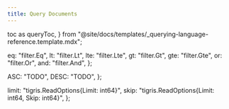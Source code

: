 ```yaml
---
title: Query Documents
---
```


  toc as queryToc,
} from "@site/docs/templates/_querying-language-reference.template.mdx";

  eq: "filter.Eq",
  lt: "filter.Lt",
  lte: "filter.Lte",
  gt: "filter.Gt",
  gte: "filter.Gte",
  or: "filter.Or",
  and: "filter.And",
};

  ASC: "TODO",
  DESC: "TODO",
};

  limit: "tigris.ReadOptions{Limit: int64}",
  skip: "tigris.ReadOptions{Limit: int64, Skip: int64}",
};

<QueryTemplate
  codeLang="go"
  filters={filterSyntax}
  createCollection={createCollectionSource}
  readOne={readOneSource}
  readMany={readManySource}
  readAll={readAllSource}
  multipleFields={multipleFieldsSource}
  readFields={readFieldsSource}
  rangeRead={rangeReadSource}
  metadataFilter={metaFilterSource}
  logicalFilters={logicalFiltersSource}
  nestedFields={nestedFieldsSources}
  readUsingCollation={readUsingCollationSource}
  paginationOptions={paginationOptions}
  paginationExample={paginationSource}
/>

